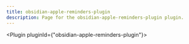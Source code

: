 ---
title: obsidian-apple-reminders-plugin
description: Page for the obsidian-apple-reminders-plugin plugin.
---


<Plugin pluginId={"obsidian-apple-reminders-plugin"}></Plugin>